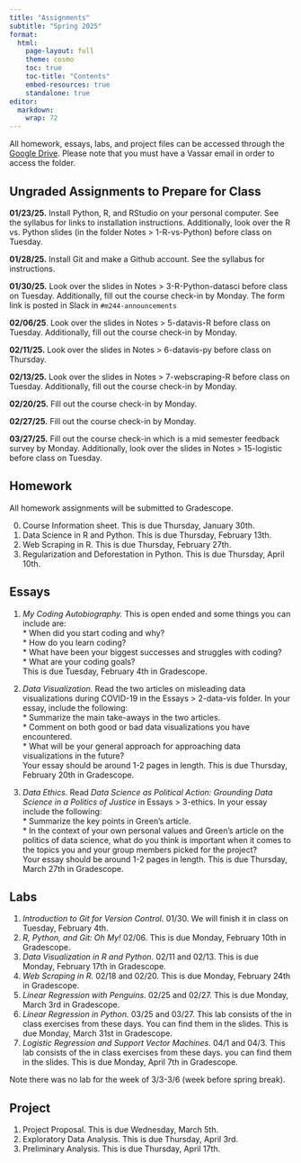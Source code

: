 ```yaml
---
title: "Assignments"
subtitle: "Spring 2025"
format: 
  html:
    page-layout: full
    theme: cosmo
    toc: true
    toc-title: "Contents"
    embed-resources: true
    standalone: true
editor: 
  markdown: 
    wrap: 72
---
```


All homework, essays, labs, and project files can be accessed through
the [Google
Drive](https://drive.google.com/drive/folders/1-2MqxLJzUI0wxI8IhVN17Et8YvWTRxF-?usp=sharing).
Please note that you must have a Vassar email in order to access the
folder.

## **Ungraded Assignments to Prepare for Class**

**01/23/25.** Install Python, R, and RStudio on your personal computer.
See the syllabus for links to installation instructions. Additionally,
look over the R vs. Python slides (in the folder Notes \> 1-R-vs-Python)
before class on Tuesday.

**01/28/25.** Install Git and make a Github account. See the syllabus
for instructions.

**01/30/25.** Look over the slides in Notes \> 3-R-Python-datasci before
class on Tuesday. Additionally, fill out the course check-in by Monday.
The form link is posted in Slack in `#m244-announcements`

**02/06/25**. Look over the slides in Notes \> 5-datavis-R before class
on Tuesday. Additionally, fill out the course check-in by Monday.

**02/11/25.** Look over the slides in Notes \> 6-datavis-py before class
on Thursday.

**02/13/25.** Look over the slides in Notes \> 7-webscraping-R before
class on Tuesday. Additionally, fill out the course check-in by Monday.

**02/20/25.** Fill out the course check-in by Monday.

**02/27/25.** Fill out the course check-in by Monday.

**03/27/25.** Fill out the course check-in which is a mid semester
feedback survey by Monday. Additionally, look over the slides in Notes
\> 15-logistic before class on Tuesday.

## Homework

All homework assignments will be submitted to Gradescope.

0.  Course Information sheet. This is due Thursday, January 30th.
1.  Data Science in R and Python. This is due Thursday, February 13th.
2.  Web Scraping in R. This is due Thursday, February 27th.
3.  Regularization and Deforestation in Python. This is due Thursday,
    April 10th.

## Essays

1.  *My Coding Autobiography.* This is open ended and some things you
    can include are:\
    \* When did you start coding and why?\
    \* How do you learn coding?\
    \* What have been your biggest successes and struggles with coding?\
    \* What are your coding goals?\
    This is due Tuesday, February 4th in Gradescope.

2.  *Data Visualization.* Read the two articles on misleading data
    visualizations during COVID-19 in the Essays \> 2-data-vis folder.
    In your essay, include the following:\
    \* Summarize the main take-aways in the two articles.\
    \* Comment on both good or bad data visualizations you have
    encountered.\
    \* What will be your general approach for approaching data
    visualizations in the future?\
    Your essay should be around 1-2 pages in length. This is due
    Thursday, February 20th in Gradescope.

3.  *Data Ethics.* Read *Data Science as Political Action: Grounding
    Data Science in a Politics of Justice* in Essays \> 3-ethics. In
    your essay include the following:\
    \* Summarize the key points in Green's article.\
    \* In the context of your own personal values and Green’s article on
    the politics of data science, what do you think is important when it
    comes to the topics you and your group members picked for the
    project?\
    Your essay should be around 1-2 pages in length. This is due
    Thursday, March 27th in Gradescope.

## Labs

1.  *Introduction to Git for Version Control.* 01/30. We will finish it
    in class on Tuesday, February 4th.
2.  *R, Python, and Git: Oh My!* 02/06. This is due Monday, February
    10th in Gradescope.
3.  *Data Visualization in R and Python*. 02/11 and 02/13. This is due
    Monday, February 17th in Gradescope.
4.  *Web Scraping in R.* 02/18 and 02/20. This is due Monday, February
    24th in Gradescope.
5.  *Linear Regression with Penguins.* 02/25 and 02/27. This is due
    Monday, March 3rd in Gradescope.
6.  *Linear Regression in Python.* 03/25 and 03/27. This lab consists of
    the in class exercises from these days. You can find them in the
    slides. This is due Monday, March 31st in Gradescope.
7.  *Logistic Regression and Support Vector Machines.* 04/1 and 04/3.
    This lab consists of the in class exercises from these days. you can
    find them in the slides. This is due Monday, April 7th in
    Gradescope.

Note there was no lab for the week of 3/3-3/6 (week before spring
break).

## Project

1.  Project Proposal. This is due Wednesday, March 5th.
2.  Exploratory Data Analysis. This is due Thursday, April 3rd.
3.  Preliminary Analysis. This is due Thursday, April 17th.
